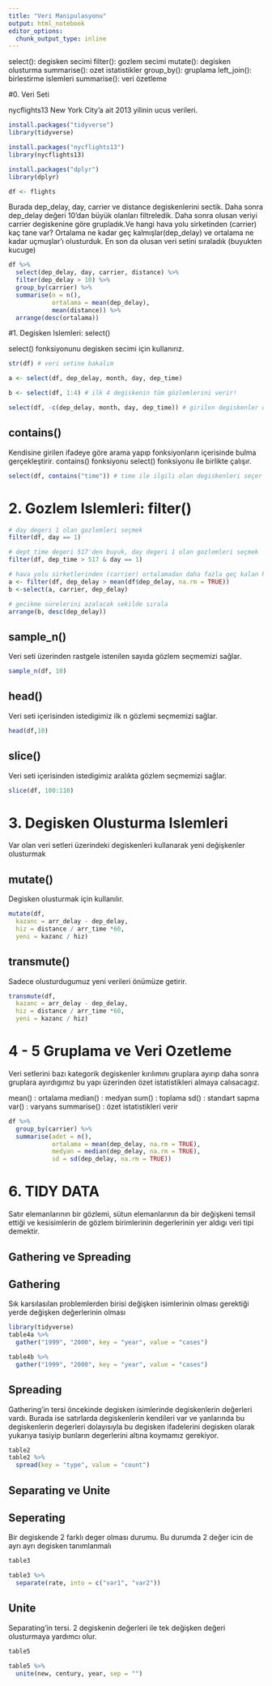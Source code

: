 ```yaml
---
title: "Veri Manipulasyonu"
output: html_notebook
editor_options:
  chunk_output_type: inline
---
```


select(): degisken secimi
filter(): gozlem secimi
mutate(): degisken olusturma
summarise(): ozet istatistikler
group_by(): gruplama
left_join(): birlestirme islemleri
summarise(): veri özetleme



#0. Veri Seti

nycflights13 New York City'a ait 2013 yilinin ucus verileri.

```r

install.packages("tidyverse")
library(tidyverse)

install.packages("nycflights13")
library(nycflights13)

install.packages("dplyr")
library(dplyr)

df <- flights
```

Burada dep_delay, day, carrier ve distance degiskenlerini sectik. Daha sonra dep_delay değeri 10'dan büyük olanları filtreledik. Daha sonra olusan veriyi carrier degiskenine göre grupladık.Ve hangi hava yolu sirketinden (carrier) kaç tane var? Ortalama ne kadar geç kalmışlar(dep_delay) ve ortalama ne kadar uçmuşlar'ı olusturduk. En son da olusan veri setini sıraladık (buyukten kucuge)

```r
df %>%
  select(dep_delay, day, carrier, distance) %>%
  filter(dep_delay > 10) %>%
  group_by(carrier) %>%
  summarise(n = n(),
            ortalama = mean(dep_delay),
            mean(distance)) %>%
  arrange(desc(ortalama))

```


#1. Degisken Islemleri: select()

select() fonksiyonunu degisken secimi için kullanırız.

```r

str(df) # veri setine bakalım

a <- select(df, dep_delay, month, day, dep_time)

b <- select(df, 1:4) # ilk 4 degiskenin tüm gözlemlerini verir!

select(df, -c(dep_delay, month, day, dep_time)) # girilen degiskenler dısındaki değişkenleri seçer
```


## contains()

Kendisine girilen ifadeye göre arama yapıp fonksiyonların içerisinde bulma gerçekleştirir. contains() fonksiyonu select() fonksiyonu ile birlikte çalışır.


```r
select(df, contains("time")) # time ile ilgili olan degiskenleri seçer
```



# 2. Gozlem Islemleri: filter()

```r

# day degeri 1 olan gozlemleri seçmek
filter(df, day == 1)

# dept_time degeri 517'den buyuk, day degeri 1 olan gozlemleri seçmek
filter(df, dep_time > 517 & day == 1)

# hava yolu sirketlerinden (carrier) ortalamadan daha fazla geç kalan hava yolu sirketlerini bulmak
a <- filter(df, dep_delay > mean(df$dep_delay, na.rm = TRUE))
b <-select(a, carrier, dep_delay)

# gecikme sürelerini azalacak sekilde sırala
arrange(b, desc(dep_delay))

```

## sample_n()

Veri seti üzerinden rastgele istenilen sayıda gözlem seçmemizi sağlar.

```r

sample_n(df, 10)

```

## head()

Veri seti içerisinden istedigimiz ilk n gözlemi seçmemizi sağlar.

```r

head(df,10)
```

## slice()

Veri seti içerisinden istedigimiz aralıkta gözlem seçmemizi sağlar.

```r
slice(df, 100:110)
```

# 3. Degisken Olusturma Islemleri

Var olan veri setleri üzerindeki degiskenleri kullanarak yeni değişkenler olusturmak

## mutate()

Degisken olusturmak için kullanılır.

```r

mutate(df,
  kazanc = arr_delay - dep_delay, 
  hiz = distance / arr_time *60,
  yeni = kazanc / hiz)

```


## transmute()

Sadece olusturdugumuz yeni verileri önümüze getirir.

```r

transmute(df,
  kazanc = arr_delay - dep_delay, 
  hiz = distance / arr_time *60,
  yeni = kazanc / hiz)

```

# 4 - 5 Gruplama ve Veri Ozetleme

Veri setlerini bazı kategorik degiskenler kırılımını gruplara ayırıp daha sonra gruplara ayırdıgımız bu yapı üzerinden özet istatistikleri almaya calısacagız.

mean() : ortalama
median() : medyan
sum() : toplama
sd() : standart sapma
var() : varyans
summarise() : özet istatistikleri verir

```r

df %>%
  group_by(carrier) %>%
  summarise(adet = n(),
            ortalama = mean(dep_delay, na.rm = TRUE),
            medyan = median(dep_delay, na.rm = TRUE),
            sd = sd(dep_delay, na.rm = TRUE))

```

# 6. TIDY DATA

Satır elemanlarının bir gözlemi, sütun elemanlarının da bir değişkeni temsil ettiği ve kesisimlerin de gözlem birimlerinin degerlerinin yer aldıgı veri tipi demektir. 

## Gathering ve Spreading 

## Gathering

Sık karsılasılan problemlerden birisi değişken isimlerinin olması gerektiği yerde değişken değerlerinin olması

```r

library(tidyverse)
table4a %>%
  gather("1999", "2000", key = "year", value = "cases")
```

```r

table4b %>%
  gather("1999", "2000", key = "year", value = "cases")
```

## Spreading

Gathering'in tersi öncekinde degisken isimlerinde degiskenlerin değerleri vardı. Burada ise satırlarda degiskenlerin kendileri var ve yanlarında bu degiskenlerin degerleri dolayısıyla bu degisken ifadelerini degisken olarak yukarıya tasiyip bunların degerlerini altına koymamız gerekiyor.

```r
table2
table2 %>%
  spread(key = "type", value = "count")
```


## Separating ve Unite

## Seperating

Bir degiskende 2 farklı deger olması durumu. Bu durumda 2 değer icin de ayrı ayrı degisken tanımlanmalı

```r
table3

table3 %>%
  separate(rate, into = c("var1", "var2"))
```

## Unite

Separating'in tersi. 2 degiskenin değerleri ile tek değişken değeri olusturmaya yardımcı olur.

```r
table5

table5 %>%
  unite(new, century, year, sep = "")

```


